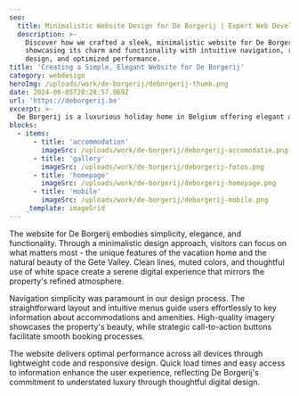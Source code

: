 ```yaml
---
seo:
  title: Minimalistic Website Design for De Borgerij | Expert Web Development
  description: >-
    Discover how we crafted a sleek, minimalistic website for De Borgerij,
    showcasing its charm and functionality with intuitive navigation, responsive
    design, and optimized performance.
title: 'Creating a Simple, Elegant Website for De Borgerij'
category: webdesign
heroImg: /uploads/work/de-borgerij/deborgerij-thumb.png
date: 2024-06-05T20:28:57.069Z
url: 'https://deborgerij.be'
excerpt: >-
  De Borgerij is a luxurious holiday home in Belgium offering elegant accommodations and modern amenities.
blocks:
  - items:
      - title: 'accommodation'
        imageSrc: /uploads/work/de-borgerij/deborgerij-accomodatie.png
      - title: 'gallery'
        imageSrc: /uploads/work/de-borgerij/deborgerij-fotos.png
      - title: 'homepage'
        imageSrc: /uploads/work/de-borgerij/deborgerij-homepage.png
      - title: 'mobile'
        imageSrc: /uploads/work/de-borgerij/deborgerij-mobile.png
    _template: imageGrid
---
```


The website for De Borgerij embodies simplicity, elegance, and functionality. Through a minimalistic design approach, visitors can focus on what matters most - the unique features of the vacation home and the natural beauty of the Gete Valley. Clean lines, muted colors, and thoughtful use of white space create a serene digital experience that mirrors the property's refined atmosphere.

Navigation simplicity was paramount in our design process. The straightforward layout and intuitive menus guide users effortlessly to key information about accommodations and amenities. High-quality imagery showcases the property's beauty, while strategic call-to-action buttons facilitate smooth booking processes.

The website delivers optimal performance across all devices through lightweight code and responsive design. Quick load times and easy access to information enhance the user experience, reflecting De Borgerij's commitment to understated luxury through thoughtful digital design.
